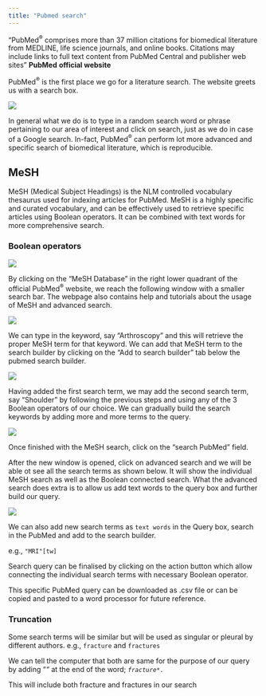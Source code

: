 ```yaml
---
title: "Pubmed search"
---
```


"PubMed^®^ comprises more than 37 million citations for biomedical literature from MEDLINE, life science journals, and online books. Citations may include links to full text content from PubMed Central and publisher web sites" **PubMed** **official website**

PubMed^®^ is the first place we go for a literature search. The website greets us with a search box.

![](images/pubmed.png)

In general what we do is to type in a random search word or phrase pertaining to our area of interest and click on search, just as we do in case of a Google search. In-fact, PubMed^®^ can perform lot more advanced and specific search of biomedical literature, which is reproducible.

## MeSH

MeSH (Medical Subject Headings) is the NLM controlled vocabulary thesaurus used for indexing articles for PubMed. MeSH is a highly specific and curated vocabulary, and can be effectively used to retrieve specific articles using Boolean operators. It can be combined with text words for more comprehensive search.

### Boolean operators 

![](images/boolean.png)

By clicking on the "MeSH Database" in the right lower quadrant of the official PubMed^®^ website, we reach the following window with a smaller search bar. The webpage also contains help and tutorials about the usage of MeSH and advanced search.

![](images/MeSH.png)

We can type in the keyword, say "Arthroscopy" and this will retrieve the proper MeSH term for that keyword. We can add that MeSH term to the search builder by clicking on the "Add to search builder" tab below the pubmed search builder.

![](images/search.png)

Having added the first search term, we may add the second search term, say "Shoulder" by following the previous steps and using any of the 3 Boolean operators of our choice. We can gradually build the search keywords by adding more and more terms to the query.

![](images/MeSH2.png)

Once finished with the MeSH search, click on the "search PubMed" field.

After the new window is opened, click on advanced search and we will be able ot see all the search terms as shown below. It will show the individual MeSH search as well as the Boolean connected search. What the advanced search does extra is to allow us add text words to the query box and further build our query.

![](images/advsrch.png)

We can also add new search terms as `text words` in the Query box, search in the PubMed and add to the search builder.

e.g., `"MRI"[tw]`

Search query can be finalised by clicking on the action button which allow connecting the individual search terms with necessary Boolean operator.

This specific PubMed query can be downloaded as .csv file or can be copied and pasted to a word processor for future reference.

### Truncation

Some search terms will be similar but will be used as singular or pleural by different authors. e.g., `fracture` and `fractures`

We can tell the computer that both are same for the purpose of our query by adding "*"* at the end of the word; *`fracture*.`*

This will include both fracture and fractures in our search

